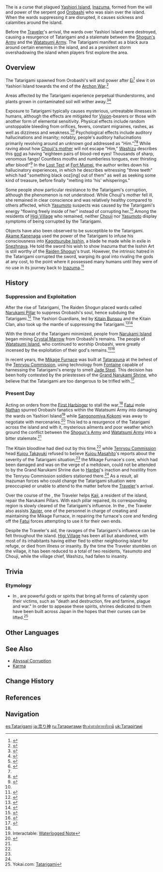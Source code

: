 {{Terminology Infobox
|image        = Tatarigami.png
|type         = Lore
|region       = Inazuma
|area         = Yashiori Island
}}
{{Quote|[[Orobashi]]'s divine form was sundered along with the mountains, its ichor turned into plasma, and its will and power became a curse that could never be extinguished: Tatarigami.|[[Golden Branch of a Distant Sea]]}}
The {{Lang|'''Tatarigami'''|ja=祟り神|ja_rm=Tatarigami|ja_tl=Curse God}} is a curse that plagued [[Yashiori Island]], [[Inazuma]], formed from the will and power of the serpent god [[Orobashi]] who was slain over the island. When the wards suppressing it are disrupted, it causes sickness and calamities around the island.

Before the [[Traveler]]'s arrival, the wards over Yashiori Island were destroyed, causing a resurgence of Tatarigami and a stalemate between the [[Shogun's Army]] and the [[Watatsumi Army]]. The Tatarigami manifest as a black aura around certain enemies in the island, and as a persistent storm overshadowing the island when players first explore the area.

==Overview==
The Tatarigami spawned from Orobashi's will and power after [[Ei]]<ref>{{Ref/VO|Raiden Shogun|More About Ei: III}}</ref> slew it on Yashiori Island towards the end of the [[Archon War]].<ref name="Goldbranch">{{Ref/Item|Golden Branch of a Distant Sea}}</ref>

Areas affected by the Tatarigami experience perpetual thunderstorms, and plants grown in contaminated soil will wither away.<ref name="treatment">{{Ref/Quest|Treatment on the Island}}</ref><ref>{{Ref/HEO|Hanayama Kaoru's Flowery Plan}}</ref>

Exposure to Tatarigami typically causes mysterious, untreatable illnesses in humans, although the effects are mitigated for [[Vision]]-bearers or those with another form of elemental sensitivity. Physical effects include random unstoppable bleeding from orifices, fevers, constant migraines, rashes, as well as dizziness and weakness.<ref name="TIE">{{Ref/HEO|Tatarigami Investigation Expedition}}</ref><ref name="PharmaNote2">{{Ref/Item|Pharmacist's Notebook (II)}}</ref> Psychological effects include auditory hallucinations and insanity; notably, people's auditory hallucinations primarily revolving around an unknown god addressed as "Him."<ref name="TIE" /><ref>{{Ref/Item|Tattered Paper (Washizu)}}</ref> While raving about how [[Chouji's Mother|Chouji's mother]] will not escape "Him," [[Washizu]] describes this [[god]] as having "eighteen pairs of blood-red eyes! Thousands of sharp, venomous fangs! Countless mouths and numberless tongues, ever thirsting after blood!"<ref>{{Ref/HEO|Washizu's Prayers}}</ref> In the [[Tatarigami Investigation Expedition#Fort Mumei|Lost Text]] at [[Fort Mumei]], the author writes down his hallucinatory experiences, in which he describes witnessing "three teeth" which had "something black ooz[ing] out of them" as well as seeking some kind of treasure, before finally "melting into 'his' whisperings."

Some people show particular resistance to the Tatarigami's corruption, although the phenomenon is not understood. While Chouji's mother fell ill, she remained in clear conscience and was relatively healthy compared to others affected, which [[Yasumoto]] suspects was caused by the Tatarigami's energy "flowing freely inside of her" instead of corrupting her.<ref name="PharmaNote2" /> Among the residents of [[Higi Village]] who remained, neither [[Chouji]] nor [[Yasumoto]] display symptoms of being corrupted by the Tatarigami.

Objects have also been observed to be susceptible to the Tatarigami. [[Akame Kanenaga]] used the power of the Tatarigami to infuse his consciousness into [[Kagotsurube Isshin]], a blade he made while in exile in [[Snezhnaya]]. He told the sword his wish to show Inazuma that the Isshin Art is still worthy of the [[Raiden Shogun]]'s trust. However, the intrinsic hatred in the Tatarigami corrupted the sword, warping its goal into rivaling the gods at any cost, to the point where it possessed many humans until they were of no use in its journey back to [[Inazuma]].<ref name="Ere">{{Ref/Quest|Ere the End, a Glance Back}}</ref>

==History==
===Suppression and Exploitation===
After the rise of Tatarigami, The Raiden Shogun placed wards called [[Narukami Pillar]] to suppress Orobashi's soul, hence subduing the Tatarigami.<ref>{{Ref/Book|Teyvat Travel Guide|3}}</ref> The Yashiori Guardians, led by [[Kitain Bunsou]] and the Kitain Clan, also took up the mantle of suppressing the Tatarigami.<ref name="OL5">{{Ref/Quest|Orobashi's Legacy: Part V}}</ref><ref>{{Ref/Weapon|Kitain Cross Spear}}</ref>

With the threat of the Tatarigami minimized, people from [[Narukami Island]] began mining [[Crystal Marrow]] from Orobashi's remains. The people of [[Watatsumi Island]], who continued to worship Orobashi, were greatly incensed by the exploitation of their god's remains.<ref name="clean house">{{Ref/Quest|Clean House}}</ref><ref>{{Ref/Book|A Preliminary Study of Sangonomiya Folk Belief}}</ref>

In recent years, the [[Mikage Furnace]] was built at [[Tatarasuna]] at the behest of the [[Tenryou Commission]], using technology from [[Fontaine]] capable of harnessing the Tatarigami's energy to smelt [[Jade Steel]]. This decision has been hotly contested by the priestesses of the [[Grand Narukami Shrine (Faction)|Grand Narukami Shrine]], who believe that the Tatarigami are too dangerous to be trifled with.<ref name="TT1">{{Ref/Quest|Tatara Tales (Quest)}}</ref>

===Present Day===
Acting on orders from the [[Eleven Fatui Harbingers|First Harbinger]] to stall the war,<ref name="clean house" /> [[Fatui]] mole [[Nathan]] spurred Orobashi fanatics within the Watatsumi Army into damaging the wards on Yashiori Island<ref>Interactable: [[Narukami Pillar#Waterlogged Note|Waterlogged Note]]</ref> while [[Sangonomiya Kokomi]] was away to negotiate with mercenaries.<ref>{{Ref/NPC|Kaida Ryouma|s=2}}</ref> This led to a resurgence of the Tatarigami across the island and with it, mysterious ailments and poor weather which ground the conflict between the [[Shogun's Army]] and [[Watatsumi Army]] into a bitter stalemate.<ref name="TIE" />

The Kitain bloodline had died out by this time,<ref name="OL5" /> while [[Tenryou Commission]] head [[Kujou Takayuki]] refused to believe [[Kujou Masahito]]'s reports about the severity of the Tatarigami situation;<ref name="TIE" /> the Mikage Furnace's core, which had been damaged and was on the verge of a meltdown, could not be attended to by the Grand Narukami Shrine due to [[Hanbei]]'s inaction and hostility from the Tenryou Commission soldiers stationed there.<ref name="TT1" /> As a result, all Inazuman forces who could change the Tatarigami situation were preoccupied or unable to attend to the matter before the [[Traveler]]'s arrival.

Over the course of the {{Quest|Orobashi's Legacy}}, the Traveler helps [[Kaji]], a resident of the island, repair the Narukami Pillars. With each pillar repaired, its corresponding region is slowly cleared of the Tatarigami's influence. In the {{Quest|Tatara Tales}}, the Traveler also assists [[Xavier]], one of the personnel in charge of creating and maintaining the Mikage Furnace, in repairing the furnace's core and fending off the [[Fatui]] forces attempting to use it for their own ends.

Despite the Traveler's aid, the ravages of the Tatarigami's influence can be felt throughout the island. [[Higi Village]] has been all but abandoned, with most of its inhabitants having either fled to either neighboring island for refuge, or died from illness or insanity. By the time the Traveler stumbles on the village, it has been reduced to a total of two residents, Yasumoto and Chouji, while the village chief, Washizu, had fallen to insanity.

==Trivia==
===Etymology===
*In {{w|Shinto}}, {{Lang|{{W|Glossary_of_Shinto#T|Tatarigami}}|ja=祟り神}} are powerful gods or spirits that bring all forms of calamity upon their victims, such as "death and destruction, fire and famine, plague and war." In order to appease these spirits, shrines dedicated to them have been built across Japan in the hopes that their curses can be lifted.<ref>Yokai.com: [https://yokai.com/tatarigami/ Tatarigami]</ref>

==Other Languages==
{{Other Languages
|en       = Tatarigami
|zhs      = 祟神
|zhs_rm   = Suìshén
|zht      = 祟神
|zht_rm   = Suìshén
|zh_tl    = Evil Spirit God
|ja       = 祟り神
|ja_rm    = Tatarigami
|ja_tl    = Curse God
|ko       = {{tt|재앙신|災殃神}}
|ko_rm    = Jae'ang-sin
|ko_tl    = Disaster God
|es       = Tatarigami
|fr       = Tatarigami
|ru       = Татаригами
|th       = Tatarigami
|vi       = {{tt|Họa Thần|禍神}}
|vi_tl    = Disaster God
|de       = Tatarigami
|id       = Tatarigami
|pt       = Tatarigami
|tr       = Tatarigami
|it       = Tatarigami
}}

==See Also==
* [[Abyssal Corruption]]
* [[Karma]]

==Change History==
{{Change History|introduced=2.0}}

==References==
{{Reflist|2}}

==Navigation==
{{Lore Navbox|Terminology}}

[[es:Tatarigami]]
[[ja:祟り神]]
[[ru:Татаригами]]
[[th:คำสาปทาทาริกามิ]]
[[uk:Татаріґамі]]